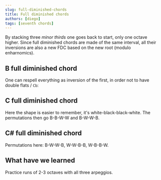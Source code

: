 ```yaml
---
slug: full-diminished-chords
title: Full diminished chords
authors: [diego]
tags: [seventh chords]
---
```

By stacking three _minor thirds_ one goes back to start, only one octave higher.
Since full diminished chords are made of the same interval, all their inversions are also a new FDC based on the new root (modulo enharnomics).

<Truncate/>

## B full diminished chord

<Sequence speed="arpeggio">
  <Part notes="B D F Ab" label="B dim" octave={2}/>
  <Part notes="D F Ab Cb4" label="D dim"/>
  <Part notes="F Ab Cb4 Ebb" label="F dim"/>
  <Part notes="G# B D F" label="G# dim"/>
</Sequence>

One can respell everything as inversion of the first, in order not to have double flats / `Cb`:

<Sequence speed="arpeggio">
  <Part notes="B D F Ab" label="B dim" octave={2}/>
  <Part notes="D F Ab B" label="D dim"/>
  <Part notes="F Ab B D" label="F dim"/>
  <Part notes="G# B D F" label="G# dim"/>
</Sequence>

## C full diminished chord

<Sequence speed="arpeggio">
  <Part notes="C Eb Gb Bbb" label="C dim"/>
  <Part notes="D# F# A C" label="D# dim"/>
  <Part notes="F# A C Eb" label="F# dim"/>
  <Part notes="A C Eb Gb" label="A dim"/>
</Sequence>

Here the shape is easier to remember, it's white-black-black-white.
The permutations then go B-B-W-W and B-W-W-B.

## C# full diminished chord

<Sequence speed="arpeggio">
  <Part notes="C# E G Bb" label="C# dim"/>
  <Part notes="E G Bb Db" label="E dim"/>
  <Part notes="G Bb Db Fb" label="G dim"/>
  <Part notes="A# C# E G" label="Bb dim"/>
</Sequence>

Permutations here: B-W-W-B, W-W-B-B, W-B-B-W.

## What have we learned

Practice runs of 2-3 octaves with all three arpeggios.